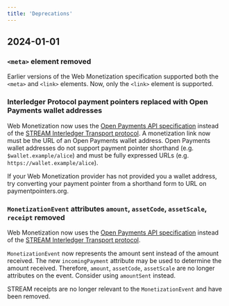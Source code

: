 ```yaml
---
title: 'Deprecations'
---
```



## 2024-01-01

### `<meta>` element removed

Earlier versions of the Web Monetization specification supported both the `<meta>` and `<link>` elements. Now, only the `<link>` element is supported.

### Interledger Protocol payment pointers replaced with Open Payments wallet addresses

Web Monetization now uses the [Open Payments API specification](https://openpayments.dev/) instead of the [STREAM Interledger Transport protocol](https://interledger.org/developers/rfcs/stream-protocol/). A monetization link now must be the URL of an Open Payments wallet address. Open Payments wallet addresses do not support payment pointer shorthand (e.g. `$wallet.example/alice`) and must be fully expressed URLs (e.g. `https://wallet.example/alice`).

If your Web Monetization provider has not provided you a wallet address, try converting your payment pointer from a shorthand form to URL on <LinkOut href="https://paymentpointers.org">paymentpointers.org</LinkOut>.

### `MonetizationEvent` attributes `amount`, `assetCode`, `assetScale`, `receipt` removed

Web Monetization now uses the [Open Payments API specification](https://openpayments.dev/) instead of the [STREAM Interledger Transport protocol](https://interledger.org/developers/rfcs/stream-protocol/).

`MonetizationEvent` now represents the amount sent instead of the amount received. The new `incomingPayment` attribute may be used to determine the amount received. Therefore, `amount`, `assetCode`, `assetScale` are no longer attributes on the event. Consider using `amountSent` instead.

STREAM receipts are no longer relevant to the `MonetizationEvent` and have been removed.
